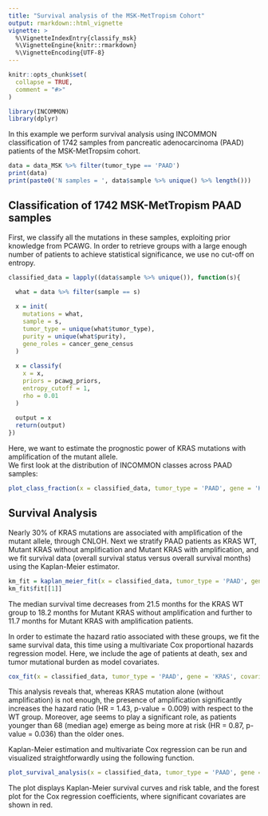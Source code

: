 ```yaml
---
title: "Survival analysis of the MSK-MetTropism Cohort"
output: rmarkdown::html_vignette
vignette: >
  %\VignetteIndexEntry{classify_msk}
  %\VignetteEngine{knitr::rmarkdown}
  %\VignetteEncoding{UTF-8}
---
```


```r
knitr::opts_chunk$set(
  collapse = TRUE,
  comment = "#>"
)
```

```r
library(INCOMMON)
library(dplyr)
```
In this example we perform survival analysis using INCOMMON classification of 1742
samples from pancreatic adenocarcinoma (PAAD) patients of the MSK-MetTropsim cohort.

```r
data = data_MSK %>% filter(tumor_type == 'PAAD')
print(data)
print(paste0('N samples = ', data$sample %>% unique() %>% length()))
```

## Classification of 1742 MSK-MetTropism PAAD samples

First, we classify all the mutations in these samples, exploiting prior knowledge
from PCAWG. In order to retrieve groups with a large enough number of patients to 
achieve statistical significance, we use no cut-off on entropy.

```r
classified_data = lapply((data$sample %>% unique()), function(s){
  
  what = data %>% filter(sample == s)

  x = init(
    mutations = what,
    sample = s,
    tumor_type = unique(what$tumor_type),
    purity = unique(what$purity),
    gene_roles = cancer_gene_census
  )
  
  x = classify(
    x = x,
    priors = pcawg_priors,
    entropy_cutoff = 1,
    rho = 0.01
  )
  
  output = x
  return(output)
})
```

Here, we want to estimate the prognostic power of KRAS mutations with amplification of the mutant allele.  
We first look at the distribution of INCOMMON classes across PAAD samples:

```r
plot_class_fraction(x = classified_data, tumor_type = 'PAAD', gene = 'KRAS')
```

## Survival Analysis

Nearly 30% of KRAS mutations are associated with amplification of the mutant allele, through CNLOH.
Next we stratify PAAD patients as KRAS WT, Mutant KRAS without amplification and Mutant KRAS with amplification, and
we fit survival data (overall survival status versus overall survival months) using the Kaplan-Meier estimator.

```r
km_fit = kaplan_meier_fit(x = classified_data, tumor_type = 'PAAD', gene = 'KRAS')
km_fit$fit[[1]]
```

The median survival time decreases from 21.5 months for the KRAS WT group to 18.2 months
for Mutant KRAS without amplification and further to 11.7 months for Mutant KRAS with amplification
patients.

In order to estimate the hazard ratio associated with these groups, we fit the same survival 
data, this time using a multivariate Cox proportional hazards regression model. Here, we include
the age of patients at death, sex and tumor mutational burden as model covariates.

```r
cox_fit(x = classified_data, tumor_type = 'PAAD', gene = 'KRAS', covariates = c('age', 'sex', 'tmb'))
```

This analysis reveals that, whereas KRAS mutation alone (without amplification) is not 
enough, the presence of amplification significantly increases the hazard ratio (HR = 1.43, p-value = 0.009) 
with respect to the WT group. Moreover, age seems to play a significant role, as patients younger 
than 68 (median age) emerge as being more at risk (HR = 0.87, p-value = 0.036) than the older ones.

Kaplan-Meier estimation and multivariate Cox regression can be run and visualized straightforwardly
using the following function.

```r
plot_survival_analysis(x = classified_data, tumor_type = 'PAAD', gene = 'KRAS', cox_covariates = c('age', 'sex', 'tmb'))
```

The plot displays Kaplan-Meier survival curves and risk table, and the forest plot 
for the Cox regression coefficients, where significant covariates are shown in red. 

